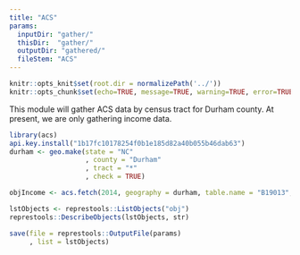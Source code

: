 ```yaml
---
title: "ACS"
params: 
  inputDir: "gather/"
  thisDir:  "gather/"
  outputDir: "gathered/"
  fileStem: "ACS"
---
```


```r
knitr::opts_knit$set(root.dir = normalizePath('../'))
knitr::opts_chunk$set(echo=TRUE, message=TRUE, warning=TRUE, error=TRUE)
```

This module will gather ACS data by census tract for Durham county. At present, we are only gathering income data.

```r
library(acs)
api.key.install("1b17fc10178254f0b1e185d82a40b055b46dab63")
durham <- geo.make(state = "NC"
                   , county = "Durham"
                   , tract = "*"
                   , check = TRUE)

objIncome <- acs.fetch(2014, geography = durham, table.name = "B19013", col.names = "pretty")
```

```r
lstObjects <- represtools::ListObjects("obj")
represtools::DescribeObjects(lstObjects, str)
```

```r
save(file = represtools::OutputFile(params)
     , list = lstObjects)
```
